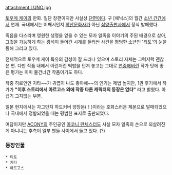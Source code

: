 attachment:LUNO.jpg

[[토우메 케이]]의 만화. 일단 장편이지만 사실상 [[단편]]이다. 구 [에닉스]의 월간 [[소년 간간]]에서 연재.
국내에서는 어째서인지 [[학산문화사]]가 아닌 [[삼양출판사]]에서 정식 발매했다.

죽음을 다스리며 영원한 생명을 얻을 수 있는 모자 일족을 이야기의 주된 배경으로 삼아, 그것을 가능하게 하는 광석이 들어간 시계를 둘러싼 사건을 평범한 소년인 '티토'의 눈을 통해 그리고 있다.

전체적으로 토우메 케이 특유의 감성이 잘 드러나 있으며 스토리 자체는 그럭저럭 괜찮은 편. 다만 작품 내에서 이런저런 떡밥을 던져 놓고는 그대로 [[연중]]해버린 작가 탓에 좋은 평가는 이미 물건너간 작품이기도 하다.

작중 히로인인 지타~~가 귀엽지 나도 좋아해~~의 인기는 제법 높지만, 1권 후기에서 작가가 '''"이후 스토리에서 아르고스 외에 작중 다른 캐릭터의 등장은 없다"''' 라고 밝혔다. 아쉽기 그지없는 부분.

일본 현지에서는 자그만치 하드커버 양장본(！)이라는 호화스러운 제본으로 발매되었으나 국내에서 정발되었을 때는 평범한 표지로 출판되었다.

여담이지만 [[ACONY]]의 주인공인 [[아코니 란체스터]]도 사실 모자 일족의 손으로 되살려진 게 아니냐는 추측이 일부 팬들 사이에서 돌고 있다. (?)

=== 등장인물 ===
 * 티토
 * 지타
 * 아르고스
